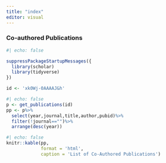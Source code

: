 ```yaml
---
title: "index"
editor: visual
---
```


### Co-authored Publications

```r
#| echo: false

suppressPackageStartupMessages({
  library(scholar)
  library(tidyverse)
})

id <- 'xk0Wj-0AAAAJ&h'
```

```r
#| echo: false
p <- get_publications(id)
pp <- p%>%
  select(year,journal,title,author,pubid)%>%
  filter(!journal=="")%>%
  arrange(desc(year))
```

```r
#| echo: false
knitr::kable(pp, 
             format = 'html', 
             caption = 'List of Co-Authored Publications')
```
